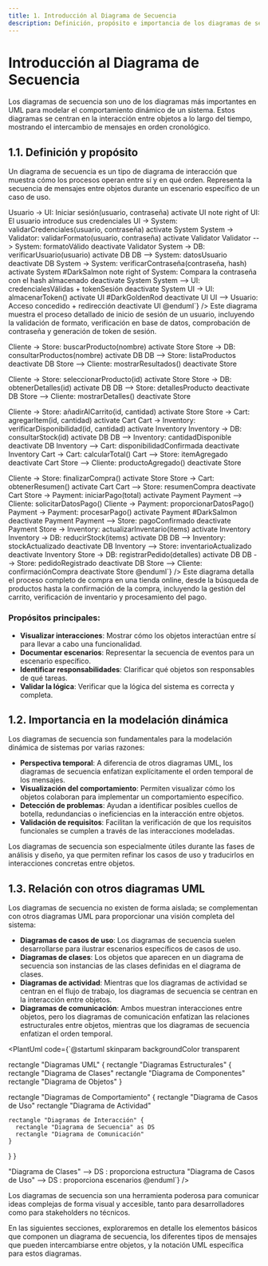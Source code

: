 ```yaml
---
title: 1. Introducción al Diagrama de Secuencia
description: Definición, propósito e importancia de los diagramas de secuencia en UML
---
```



# Introducción al Diagrama de Secuencia

Los diagramas de secuencia son uno de los diagramas más importantes en UML para modelar el comportamiento dinámico de un sistema. Estos diagramas se centran en la interacción entre objetos a lo largo del tiempo, mostrando el intercambio de mensajes en orden cronológico.

## 1.1. Definición y propósito

Un diagrama de secuencia es un tipo de diagrama de interacción que muestra cómo los procesos operan entre sí y en qué orden. Representa la secuencia de mensajes entre objetos durante un escenario específico de un caso de uso.

<Tabs>
  <TabItem label="Inicio de sesión">
      <PlantUml code={`@startuml
actor Usuario
participant "Interfaz" as UI
participant "Sistema" as System
participant "Validador" as Validator
database "Base de Datos" as DB

Usuario -> UI: Iniciar sesión(usuario, contraseña)
activate UI
note right of UI: El usuario introduce sus credenciales
UI -> System: validarCredenciales(usuario, contraseña)
activate System
System -> Validator: validarFormato(usuario, contraseña)
activate Validator
Validator --> System: formatoVálido
deactivate Validator
System -> DB: verificarUsuario(usuario)
activate DB
DB --> System: datosUsuario
deactivate DB
System -> System: verificarContraseña(contraseña, hash)
activate System #DarkSalmon
note right of System: Compara la contraseña con el hash almacenado
deactivate System
System --> UI: credencialesVálidas + tokenSesión
deactivate System
UI -> UI: almacenarToken()
activate UI #DarkGoldenRod
deactivate UI
UI --> Usuario: Acceso concedido + redirección
deactivate UI
@enduml`} />
      Este diagrama muestra el proceso detallado de inicio de sesión de un usuario, incluyendo la validación de formato, verificación en base de datos, comprobación de contraseña y generación de token de sesión.
  </TabItem>
  
  <TabItem label="Proceso de compra">
      <PlantUml code={`@startuml
actor Cliente
participant "Tienda Online" as Store
participant "Carrito" as Cart
participant "Sistema de Pagos" as Payment
participant "Gestor de Inventario" as Inventory
database "Base de Datos" as DB

Cliente -> Store: buscarProducto(nombre)
activate Store
Store -> DB: consultarProductos(nombre)
activate DB
DB --> Store: listaProductos
deactivate DB
Store --> Cliente: mostrarResultados()
deactivate Store

Cliente -> Store: seleccionarProducto(id)
activate Store
Store -> DB: obtenerDetalles(id)
activate DB
DB --> Store: detallesProducto
deactivate DB
Store --> Cliente: mostrarDetalles()
deactivate Store

Cliente -> Store: añadirAlCarrito(id, cantidad)
activate Store
Store -> Cart: agregarItem(id, cantidad)
activate Cart
Cart -> Inventory: verificarDisponibilidad(id, cantidad)
activate Inventory
Inventory -> DB: consultarStock(id)
activate DB
DB --> Inventory: cantidadDisponible
deactivate DB
Inventory --> Cart: disponibilidadConfirmada
deactivate Inventory
Cart -> Cart: calcularTotal()
Cart --> Store: itemAgregado
deactivate Cart
Store --> Cliente: productoAgregado()
deactivate Store

Cliente -> Store: finalizarCompra()
activate Store
Store -> Cart: obtenerResumen()
activate Cart
Cart --> Store: resumenCompra
deactivate Cart
Store -> Payment: iniciarPago(total)
activate Payment
Payment --> Cliente: solicitarDatosPago()
Cliente -> Payment: proporcionarDatosPago()
Payment -> Payment: procesarPago()
activate Payment #DarkSalmon
deactivate Payment
Payment --> Store: pagoConfirmado
deactivate Payment
Store -> Inventory: actualizarInventario(items)
activate Inventory
Inventory -> DB: reducirStock(items)
activate DB
DB --> Inventory: stockActualizado
deactivate DB
Inventory --> Store: inventarioActualizado
deactivate Inventory
Store -> DB: registrarPedido(detalles)
activate DB
DB --> Store: pedidoRegistrado
deactivate DB
Store --> Cliente: confirmaciónCompra
deactivate Store
@enduml`} />
      Este diagrama detalla el proceso completo de compra en una tienda online, desde la búsqueda de productos hasta la confirmación de la compra, incluyendo la gestión del carrito, verificación de inventario y procesamiento del pago.
  </TabItem>
</Tabs>

### Propósitos principales:

- **Visualizar interacciones**: Mostrar cómo los objetos interactúan entre sí para llevar a cabo una funcionalidad.
- **Documentar escenarios**: Representar la secuencia de eventos para un escenario específico.
- **Identificar responsabilidades**: Clarificar qué objetos son responsables de qué tareas.
- **Validar la lógica**: Verificar que la lógica del sistema es correcta y completa.

## 1.2. Importancia en la modelación dinámica

Los diagramas de secuencia son fundamentales para la modelación dinámica de sistemas por varias razones:

<div>
  <ul>
    <li><strong>Perspectiva temporal</strong>: A diferencia de otros diagramas UML, los diagramas de secuencia enfatizan explícitamente el orden temporal de los mensajes.</li>
    <li><strong>Visualización del comportamiento</strong>: Permiten visualizar cómo los objetos colaboran para implementar un comportamiento específico.</li>
    <li><strong>Detección de problemas</strong>: Ayudan a identificar posibles cuellos de botella, redundancias o ineficiencias en la interacción entre objetos.</li>
    <li><strong>Validación de requisitos</strong>: Facilitan la verificación de que los requisitos funcionales se cumplen a través de las interacciones modeladas.</li>
  </ul>
</div>

<Aside type="tip">
  Los diagramas de secuencia son especialmente útiles durante las fases de análisis y diseño, ya que permiten refinar los casos de uso y traducirlos en interacciones concretas entre objetos.
</Aside>

## 1.3. Relación con otros diagramas UML

Los diagramas de secuencia no existen de forma aislada; se complementan con otros diagramas UML para proporcionar una visión completa del sistema:

<div>
  <ul>
    <li><strong>Diagramas de casos de uso</strong>: Los diagramas de secuencia suelen desarrollarse para ilustrar escenarios específicos de casos de uso.</li>
    <li><strong>Diagramas de clases</strong>: Los objetos que aparecen en un diagrama de secuencia son instancias de las clases definidas en el diagrama de clases.</li>
    <li><strong>Diagramas de actividad</strong>: Mientras que los diagramas de actividad se centran en el flujo de trabajo, los diagramas de secuencia se centran en la interacción entre objetos.</li>
    <li><strong>Diagramas de comunicación</strong>: Ambos muestran interacciones entre objetos, pero los diagramas de comunicación enfatizan las relaciones estructurales entre objetos, mientras que los diagramas de secuencia enfatizan el orden temporal.</li>
  </ul>
</div>

<PlantUml code={`@startuml
skinparam backgroundColor transparent

rectangle "Diagramas UML" {
  rectangle "Diagramas Estructurales" {
    rectangle "Diagrama de Clases"
    rectangle "Diagrama de Componentes"
    rectangle "Diagrama de Objetos"
  }
  
  rectangle "Diagramas de Comportamiento" {
    rectangle "Diagrama de Casos de Uso"
    rectangle "Diagrama de Actividad"
    
    rectangle "Diagramas de Interacción" {
      rectangle "Diagrama de Secuencia" as DS
      rectangle "Diagrama de Comunicación"
    }
  }
}

"Diagrama de Clases" --> DS : proporciona estructura
"Diagrama de Casos de Uso" --> DS : proporciona escenarios
@enduml`} />

<Aside type="note">
  Los diagramas de secuencia son una herramienta poderosa para comunicar ideas complejas de forma visual y accesible, tanto para desarrolladores como para stakeholders no técnicos.
</Aside>

En las siguientes secciones, exploraremos en detalle los elementos básicos que componen un diagrama de secuencia, los diferentes tipos de mensajes que pueden intercambiarse entre objetos, y la notación UML específica para estos diagramas.
